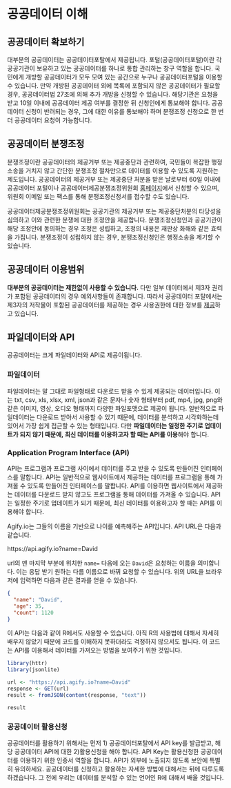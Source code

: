 # 공공데이터 이해 {#data}

## 공공데이터 확보하기
대부분의 공공데이터는 공공데이터포탈에서 제공됩니다. 포털(공공데이터포털)이란 각 공공기관이 보유하고 있는 공공데이터를 하나로 통합 관리하는 창구 역할을 합니다. 국민에게 개방할 공공데이터가 모두 모여 있는 공간으로 누구나 공공데이터포털을 이용할 수 있습니다. 만약 개방된 공공데이터 외에 목록에 포함되지 않은 공공데이터가 필요할 경우, 공공데이터법 27조에 의해 추가 개방을 신청할 수 있습니다. 해당기관은 요청을 받고 10일 이내에 공공데이터 제공 여부를 결정한 뒤 신청인에게 통보해야 합니다. 공공데이터 신청이 반려되는 경우, 그에 대한 이유를 통보해야 하며 분쟁조정 신청으로 한 번 더 공공데이터 요청이 가능합니다.

## 공공데이터 분쟁조정
분쟁조정이란 공공데이터의 제공거부 또는 제공중단과 관련하여, 국민들이 복잡한 행정소송을 거치지 않고 간단한 분쟁조정 절차만으로 데이터를 이용할 수 있도록 지원하는 제도입니다. 공공데이터의 제공거부 또는 제공중단 처분을 받은 날로부터 60일 이내에 공공데이터 포털이나 공공데이터제공분쟁조정위원회 [홈페이지](www.odmc.or.kr)에서 신청할 수 있으며, 위원회 이메일 또는 팩스를 통해 분쟁조정신청서를 접수할 수도 있습니다. 

공공데이터제공분쟁조정위원회는 공공기관의 제공거부 또는 제공중단처분의 타당성을 심의하고 이와 관련한 분쟁에 대한 조정안을 제공합니다. 분쟁조정신청인과 공공기관이 해당 조정안에 동의하는 경우 조정은 성립하고, 조정의 내용은 재판상 화해와 같은 효력을 가집니다. 분쟁조정이 성립하지 않는 경우, 분쟁조정신청인은 행정소송을 제기할 수 있습니다.

## 공공데이터 이용범위
**대부분의 공공데이터는 제한없이 사용할 수 있습니다.** 다만 일부 데이터에서 제3자 권리가 포함된 공공데이터의 경우 예외사항들이 존재합니다. 따라서 공공데이터 포탈에서는 제3자의 저작물이 포함된 공공데이터를 제공하는 경우 사용권한에 대한 정보를 [제공](https://www.data.go.kr/ugs/selectPortalPolicyView.do)하고 있습니다.

## 파일데이터와 API
공공데이터는 크게 파일데이터와 API로 제공이됩니다. 

### 파일데이터
파일데이터는 말 그대로 파일형태로 다운로드 받을 수 있게 제공되는 데이터입니다. 이는 txt, csv, xls, xlsx, xml, json과 같은 문자나 숫자 형태부터 pdf, mp4, jpg, png와 같은 이미지, 영상, 오디오 형태까지 다양한 파일포맷으로 제공이 됩니다. 일반적으로 파일데이터는 다운로드 받아서 사용할 수 있기 때문에, 데이터를 분석하고 시각화하는데 있어서 가장 쉽게 접근할 수 있는 형태입니다. 다만 **파일데이터는 일정한 주기로 업데이트가 되지 않기 때문에, 최신 데이터를 이용하고자 할 때는 API를 이용**해야 합니다.

### Application Program Interface (API)
API는 프로그램과 프로그램 사이에서 데이터를 주고 받을 수 있도록 만들어진 인터페이스를 말합니다. API는 일반적으로 웹사이트에서 제공하는 데이터를 프로그램을 통해 가져올 수 있도록 만들어진 인터페이스를 말합니다. API를 이용하면 웹사이트에서 제공하는 데이터를 다운로드 받지 않고도 프로그램을 통해 데이터를 가져올 수 있습니다. API는 일정한 주기로 업데이트가 되기 때문에, 최신 데이터를 이용하고자 할 때는 API를 이용해야 합니다.

Agify.io는 그들의 이름을 기반으로 나이를 예측해주는 API입니다. API URL은 다음과 같습니다.

https://api.agify.io?name=David

url의 맨 마지막 부분에 위치한 `name=` 다음에 오는 `David`은 요청하는 이름을 의미합니다. 이는 응답 받기 원하는 다름 이름으로 바꿔 요청할 수 있습니다. 위의 URL을 브라우저에 입력하면 다음과 같은 결과를 얻을 수 있습니다.

```json
{
  "name": "David",
  "age": 35,
  "count": 1120
}
```

이 API는 다음과 같이 R에서도 사용할 수 있습니다. 아직 R의 사용법에 대해서 자세히 배우지 않았기 때문에 코드를 이해하지 못하더라도 걱정하지 않으셔도 됩니다. 이 코드는 API를 이용해서 데이터를 가져오는 방법을 보여주기 위한 것입니다.

```r
library(httr)
library(jsonlite)

url <- "https://api.agify.io?name=David"
response <- GET(url)
result <- fromJSON(content(response, "text"))

result
```

### 공공데이터 활용신청
공공데이터를 활용하기 위해서는 먼저 1) 공공데이터포탈에서 API key를 발급받고, 해당 공공데이터 API에 대한 2)활용신청을 해야 합니다. API Key는 활용신청한 공공데이터를 이용하기 위한 인증서 역할을 합니다. API가 외부에 노출되지 않도록 보안에 특별히 유의하세요. 공공데이터를 신청하고 활용하는 자세한 방법에 대해서는 뒤에 다루도록 하겠습니다. 그 전에 우리는 데이터를 분석할 수 있는 언어인 R에 대해서 배울 것입니다.
